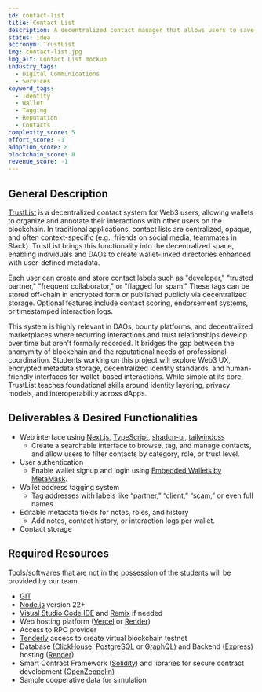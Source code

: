 ```yaml
---
id: contact-list
title: Contact List
description: A decentralized contact manager that allows users to save and tag wallet addresses with notes, reputation scores, and categories. Contacts are stored locally or on-chain/IPFS, and could include verification status. Useful for DAOs, communities, or marketplaces where trusted contributor tracking is essential. This tool should be easily integratable into other apps so that many apps can share the same contact list. We should be able to have a contact log of all our own addresses and purposes and all of our friends, and businesses contacts addresses.
status: idea
accronym: TrustList
img: contact-list.jpg
img_alt: Contact List mockup
industry_tags:
  - Digital Communications
  - Services
keyword_tags:
  - Identity
  - Wallet
  - Tagging
  - Reputation
  - Contacts
complexity_score: 5
effort_score: -1
adoption_score: 8
blockchain_score: 8
revenue_score: -1
---
```


## General Description

[TrustList](https://trustlist.monark.io) is a decentralized contact system for Web3 users, allowing wallets to organize and annotate their interactions with other users on the blockchain. In traditional applications, contact lists are centralized, opaque, and often context-specific (e.g., friends on social media, teammates in Slack). TrustList brings this functionality into the decentralized space, enabling individuals and DAOs to create wallet-linked directories enhanced with user-defined metadata.

Each user can create and store contact labels such as "developer," "trusted partner," "frequent collaborator," or "flagged for spam." These tags can be stored off-chain in encrypted form or published publicly via decentralized storage. Optional features include contact scoring, endorsement systems, or timestamped interaction logs.

This system is highly relevant in DAOs, bounty platforms, and decentralized marketplaces where recurring interactions and trust relationships develop over time but aren't formally recorded. It bridges the gap between the anonymity of blockchain and the reputational needs of professional coordination. Students working on this project will explore Web3 UX, encrypted metadata storage, decentralized identity standards, and human-friendly interfaces for wallet-based interactions. While simple at its core, TrustList teaches foundational skills around identity layering, privacy models, and interoperability across dApps.

## Deliverables & Desired Functionalities

- Web interface using [Next.js](http://next.js/), [TypeScript](https://www.typescriptlang.org), [shadcn-ui](https://ui.shadcn.com/), [tailwindcss](https://tailwindcss.com)
    - Create a searchable interface to browse, tag, and manage contacts, and allow users to filter contacts by category, role, or trust level.
- User authentication
    - Enable wallet signup and login using [Embedded Wallets by MetaMask](https://metamask.io/developer/embedded-wallets).
- Wallet address tagging system
    - Tag addresses with labels like “partner,” “client,” “scam,” or even full names.
- Editable metadata fields for notes, roles, and history
    - Add notes, contact history, or interaction logs per wallet.
- Contact storage

## Required Resources

Tools/softwares that are not in the possession of the students will be provided by our team.

- [GIT](https://git-scm.com/)
- [Node.js](https://nodejs.org/) version 22+
- [Visual Studio Code IDE](https://code.visualstudio.com/) and [Remix](https://remix-project.org/) if needed
- Web hosting platform ([Vercel](https://vercel.com/) or [Render](https://render.com/))
- Access to RPC provider
- [Tenderly](https://tenderly.co/) access to create virtual blockchain testnet
- Database ([ClickHouse](https://clickhouse.com/), [PostgreSQL](https://www.postgresql.org/) or [GraphQL](https://graphql.org/)) and Backend ([Express](https://expressjs.com/)) hosting ([Render](https://render.com/))
- Smart Contract Framework ([Solidity](https://soliditylang.org/)) and libraries for secure contract development ([OpenZeppelin](https://www.openzeppelin.com/))
- Sample cooperative data for simulation